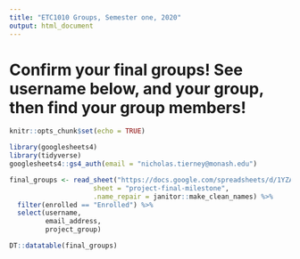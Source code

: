 ```yaml
---
title: "ETC1010 Groups, Semester one, 2020"
output: html_document
---
```


# Confirm your final groups! See username below, and your group, then find your group members!

```r
knitr::opts_chunk$set(echo = TRUE)
```

```r
library(googlesheets4)
library(tidyverse)
googlesheets4::gs4_auth(email = "nicholas.tierney@monash.edu")

final_groups <- read_sheet("https://docs.google.com/spreadsheets/d/1YZAhzZvrPyIPHsTl0MGsLiNzL4U1s2-AbdO0SdFufyk/edit#gid=323156061",
                     sheet = "project-final-milestone",
                     .name_repair = janitor::make_clean_names) %>% 
  filter(enrolled == "Enrolled") %>%
  select(username,
         email_address,
         project_group)
```

```r
DT::datatable(final_groups)
```

